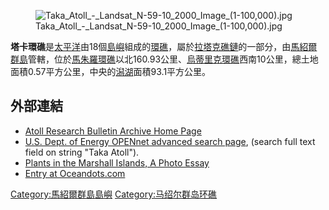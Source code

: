 {{Infobox islands
| name             = 塔卡環礁
| image name       = Taka Atoll - EVS Precision Map (1-100,000).jpg
| image size       = 250px
| image caption    =
| locator map      = {{Location map|Marshall islands|lat=11.2833333|long=169.6166667}}
| map_custom = yes
| location         = [[太平洋|太平洋]]北部
| coordinates      = {{coord|11|17|N|169|37|E|type:isle_region:MH|display=inline,title}}
| country          = {{MHL}}
| archipelago      = [[拉塔克礁鏈|拉塔克礁鏈]]
| total islands    = 6
| area             = 93.7平方公里
| elevation_m      = 0.3
| population       = 0
}}

[[Image:Taka_Atoll_-_Landsat_N-59-10_2000_Image_(1-100,000).jpg|thumb]]

'''塔卡環礁'''是[[太平洋|太平洋]]由18個[[島嶼|島嶼]]組成的[[環礁|環礁]]，屬於[[拉塔克礁鏈|拉塔克礁鏈]]的一部分，由[[馬紹爾群島|馬紹爾群島]]管轄，位於[[馬朱羅環礁|馬朱羅環礁]]以北160.93公里、[[烏蒂里克環礁|烏蒂里克環礁]]西南10公里，總土地面積0.57平方公里，中央的[[潟湖|潟湖]]面積93.1平方公里。

==外部連結==
* [http://si-pddr.si.edu/dspace/handle/10088/4782 Atoll Research Bulletin Archive Home Page] {{Wayback|url=http://si-pddr.si.edu/dspace/handle/10088/4782 |date=20130426153155 }}
* [https://web.archive.org/web/20090305044614/https://www.osti.gov/opennet/advancedsearch.jsp U.S. Dept. of Energy OPENnet advanced search page], (search full text field on string "Taka Atoll").
* [http://marshall.csu.edu.au/Marshalls/html/Environment/plants.html Plants in the Marshall Islands, A Photo Essay] {{Wayback|url=http://marshall.csu.edu.au/Marshalls/html/Environment/plants.html |date=20200316124224 }}
* [http://www.oceandots.com/pacific/marshall/taka.php Entry at Oceandots.com] {{Wayback|url=http://www.oceandots.com/pacific/marshall/taka.php |date=20101223043232 }}

{{Marshall_Islands}}


[[Category:馬紹爾群島島嶼|Category:馬紹爾群島島嶼]]
[[Category:马绍尔群岛环礁|Category:马绍尔群岛环礁]]